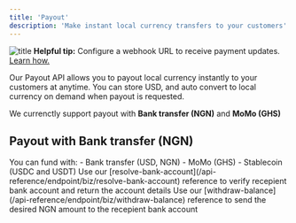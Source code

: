 ```yaml
---
title: 'Payout'
description: 'Make instant local currency transfers to your customers'
---
```

![title](https://res.cloudinary.com/payourse-technologies-inc/image/upload/v1711722636/seo-partna/payout_bc3e1i.webp)
<Tip>
  **Helpful tip:** Configure a webhook URL to receive payment updates. [Learn how.](/webhooks)
</Tip>

Our Payout API allows you to payout local currency instantly to your customers at anytime. You can store USD, and auto convert to local currency on demand when payout is requested.

We currenctly support payout with **Bank transfer (NGN)** and **MoMo (GHS)**

## Payout with Bank transfer (NGN)

<Steps>
  <Step title="Fund your payout account">   
   You can fund with:
   - Bank transfer (USD, NGN)
   - MoMo (GHS)
   - Stablecoin (USDC and USDT)
  </Step>
  <Step title="Resolve destination bank account">
    Use our [resolve-bank-account](/api-reference/endpoint/biz/resolve-bank-account) reference to verify recepient bank account and return the account details
  </Step>
  <Step title="Send payout">
    Use our [withdraw-balance](/api-reference/endpoint/biz/withdraw-balance) reference to send the desired NGN amount to the recepient bank account
  </Step>
</Steps>